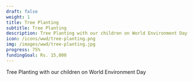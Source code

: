 ---
draft: false
weight: 1
title: Tree Planting
subtitle: Tree Planting
description: Tree Planting with our children on World Environment Day
icon: /icons/wwd/tree-planting.png 
img: /images/wwd/tree-planting.jpg
progress: 75%
fundingGoal: Rs. 15,000
---

Tree Planting with our children on World Environment Day